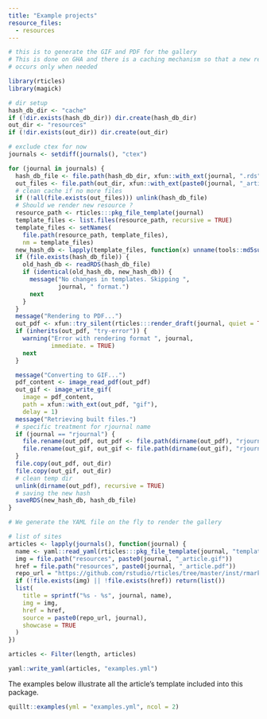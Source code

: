 ```yaml
---
title: "Example projects"
resource_files:
  - resources
---
```


```r
# this is to generate the GIF and PDF for the gallery
# This is done on GHA and there is a caching mechanism so that a new rendering
# occurs only when needed

library(rticles)
library(magick)

# dir setup
hash_db_dir <- "cache"
if (!dir.exists(hash_db_dir)) dir.create(hash_db_dir)
out_dir <- "resources"
if (!dir.exists(out_dir)) dir.create(out_dir)

# exclude ctex for now
journals <- setdiff(journals(), "ctex")

for (journal in journals) {
  hash_db_file <- file.path(hash_db_dir, xfun::with_ext(journal, ".rds"))
  out_files <- file.path(out_dir, xfun::with_ext(paste0(journal, "_article"), c("gif", "pdf")))
  # clean cache if no more files
  if (!all(file.exists(out_files))) unlink(hash_db_file)
  # Should we render new resource ? 
  resource_path <- rticles:::pkg_file_template(journal)
  template_files <- list.files(resource_path, recursive = TRUE)
  template_files <- setNames(
    file.path(resource_path, template_files), 
    nm = template_files)
  new_hash_db <- lapply(template_files, function(x) unname(tools::md5sum(x)))
  if (file.exists(hash_db_file)) {
    old_hash_db <- readRDS(hash_db_file)
    if (identical(old_hash_db, new_hash_db)) {
      message("No changes in templates. Skipping ",
              journal, " format.")
      next
    }
  }
  message("Rendering to PDF...")
  out_pdf <- xfun::try_silent(rticles:::render_draft(journal, quiet = TRUE))
  if (inherits(out_pdf, "try-error")) {
    warning("Error with rendering format ", journal,
            immediate. = TRUE)
    next
  }

  message("Converting to GIF...")
  pdf_content <- image_read_pdf(out_pdf)
  out_gif <- image_write_gif(
    image = pdf_content,
    path = xfun::with_ext(out_pdf, "gif"),
    delay = 1)
  message("Retrieving built files.")
  # specific treatment for rjournal name
  if (journal == "rjournal") {
    file.rename(out_pdf, out_pdf <- file.path(dirname(out_pdf), "rjournal_article.pdf"))
    file.rename(out_gif, out_gif <- file.path(dirname(out_gif), "rjournal_article.gif"))
  }
  file.copy(out_pdf, out_dir)
  file.copy(out_gif, out_dir)
  # clean temp dir
  unlink(dirname(out_pdf), recursive = TRUE)
  # saving the new hash
  saveRDS(new_hash_db, hash_db_file)
}
```

```r
# We generate the YAML file on the fly to render the gallery

# list of sites
articles <- lapply(journals(), function(journal) {
  name <- yaml::read_yaml(rticles:::pkg_file_template(journal, "template.yaml"))$name
  img = file.path("resources", paste0(journal, "_article.gif"))
  href = file.path("resources", paste0(journal, "_article.pdf"))
  repo_url = "https://github.com/rstudio/rticles/tree/master/inst/rmarkdown/templates/"
  if (!file.exists(img) || !file.exists(href)) return(list())
  list(
    title = sprintf("%s - %s", journal, name),
    img = img, 
    href = href,
    source = paste0(repo_url, journal),
    showcase = TRUE
  )
})

articles <- Filter(length, articles)

yaml::write_yaml(articles, "examples.yml")
```

The examples below illustrate all the article's template included into this package. 

```r
quillt::examples(yml = "examples.yml", ncol = 2)
```
